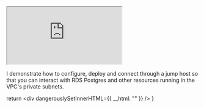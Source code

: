 

<iframe 
  className="youtube-video"
  src="https://www.youtube.com/embed/gIO76I0JTnY"
  title="YouTube video player" 
  allow="fullscreen;">
</iframe>

I demonstrate how to configure, deploy and connect through a jump host so that you can interact with RDS Postgres
and other resources running in the VPC's private subnets.


  return <div dangerouslySetInnerHTML={{ __html: "" }} />
}
